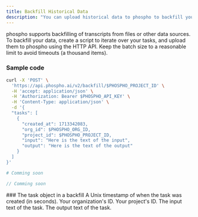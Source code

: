 ```yaml
---
title: Backfill Historical Data
description: "You can upload historical data to phospho to backfill your logs."
---
```


phospho supports backfilling of transcripts from files or other data sources. To backfill your data, create a script to iterate over your tasks, and upload them to phospho using the HTTP API. Keep the batch size to a reasonable limit to avoid timeouts (a thousand items).

### Sample code

<CodeGroup>

```bash HTTP API
curl -X 'POST' \
  'https://api.phospho.ai/v2/backfill/$PHOSPHO_PROJECT_ID' \
  -H 'accept: application/json' \
  -H 'Authorization: Bearer $PHOSPHO_API_KEY' \
  -H 'Content-Type: application/json' \
  -d '{
  "tasks": [
    {
      "created_at": 1713342083,
      "org_id": $PHOSPHO_ORG_ID,
      "project_id": $PHOSPHO_PROJECT_ID,
      "input": "Here is the text of the input",
      "output": "Here is the text of the output"
    }
  ]
}'
```

```python Python
# Comming soon
```

```javascript JS
// Comming soon
```

</CodeGroup>
### The task object in a backfill

<ParamField path="created_at" type="int" required>
  A Unix timestamp of when the task was created (in seconds).
</ParamField>
<ParamField path="org_id" type="string" required>
  Your organization's ID.
</ParamField>
<ParamField path="project_id" type="string" required>
  Your project's ID.
</ParamField>
<ParamField path="input" type="string" required>
  The input text of the task.
</ParamField>
<ParamField path="output" type="string" required>
  The output text of the task.
</ParamField>
